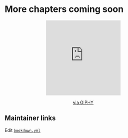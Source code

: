 # More chapters coming soon <i class="fas fa-screwdriver"></i>

<center>
<iframe src="https://giphy.com/embed/EIiJp9cQ3GeEU" width="240" height="240" frameBorder="0" class="giphy-embed" allowFullScreen></iframe><p><a href="https://giphy.com/gifs/please-construction-patient-EIiJp9cQ3GeEU">via GIPHY</a></p>
</center>

## Maintainer links

Edit [`bookdown.yml`](https://github.com/jtr13/d3book/edit/master/_bookdown.yml){target="_blank"}
